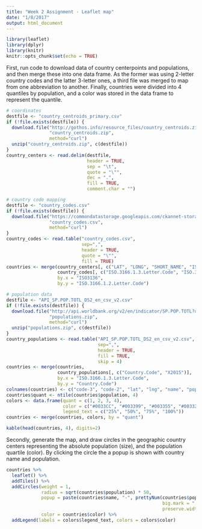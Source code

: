 ```yaml
---
title: "Week 2 Assignment - Leaflet map"
date: "1/8/2017"
output: html_document
---
```


```r
library(leaflet)
library(dplyr)
library(knitr)
knitr::opts_chunk$set(echo = TRUE)
```
First, run code to download data of country centerpoints and populations, and then merge these into one data frame. As the former was using 2-letter country codes and the latter 3-letter ones, a third file was merged to map from one abbreviation to another. Finally, countries were divided into 4 quantiles by population, and a color was stored in the data frame to represent the quantile.
```r
# coordinates
destfile <- "country_centroids_primary.csv"
if (!file.exists(destfile)) {
  download.file("http://gothos.info/resource_files/country_centroids.zip",
                "country_centroids.zip",
                method="curl")
  unzip("country_centroids.zip", c(destfile))
}
country_centers <- read.delim(destfile,
                              header = TRUE,
                              sep = "\t",
                              quote = "\"",
                              dec = ".",
                              fill = TRUE,
                              comment.char = "")

# country code mapping
destfile <- "country_codes.csv"
if (!file.exists(destfile)) {
  download.file("https://commondatastorage.googleapis.com/ckannet-storage/2011-11-25T132653/iso_3166_2_countries.csv",
                "country_codes.csv",
                method="curl")
}
country_codes <- read.table("country_codes.csv",
                            sep=",",
                            header = TRUE,
                            quote = "\"",
                            fill = TRUE)
countries <- merge(country_centers[, c("LAT", "LONG", "SHORT_NAME", "ISO3136")],
                   country_codes[, c("ISO.3166.1.3.Letter.Code", "ISO.3166.1.2.Letter.Code")],
                   by.x = "ISO3136",
                   by.y = "ISO.3166.1.2.Letter.Code")

# population data
destfile <- "API_SP.POP.TOTL_DS2_en_csv_v2.csv"
if (!file.exists(destfile)) {
  download.file("http://api.worldbank.org/v2/en/indicator/SP.POP.TOTL?downloadformat=csv",
                "populations.zip",
                method="curl")
  unzip("populations.zip", c(destfile))
}
country_populations <- read.table("API_SP.POP.TOTL_DS2_en_csv_v2.csv",
                                  sep=",",
                                  header = TRUE,
                                  fill = TRUE,
                                  skip = 4)
countries <- merge(countries,
                   country_populations[, c("Country.Code", "X2015")],
                   by.x = "ISO.3166.1.3.Letter.Code",
                   by.y = "Country.Code")
colnames(countries) <- c("code-3", "code-2", "lat", "lng", "name", "population")
countries$quant <- ntile(countries$population, 4)
colors <- data.frame(quant = c(1, 2, 3, 4),
                     color = c("#0033CC", "#003399", "#003355", "#003322"),
                     legend_text = c("25%", "50%", "75%", "100%"))
countries <- merge(countries, colors, by = "quant")

kable(head(countries, 4), digits=2)
```

Secondly, generate the map, and draw circles in the geographic country centers representing the absolute population (size), and the population quartile (color). By clicking the circle the a popup is shown with country name and population.
``` r
countries %>%
  leaflet() %>%
  addTiles() %>%
  addCircles(weight = 1,
             radius = sqrt(countries$population) * 50,
             popup = paste(countries$name, "-", prettyNum(countries$population,
                                                          big.mark = ",",
                                                          preserve.width = "none")),
             color = countries$color) %>%
  addLegend(labels = colors$legend_text, colors = colors$color)
```
